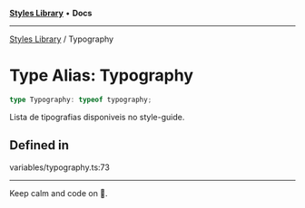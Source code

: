 
<Meta title="Libs/Styles/type-aliases/Typography" />



[**Styles Library**](/?path=/docs/libs-styles-overview--page) • **Docs**

***

[Styles Library](/?path=/docs/libs-styles-overview--page) / Typography

# Type Alias: Typography

```ts
type Typography: typeof typography;
```

Lista de tipografias disponiveis no style-guide.

## Defined in

variables/typography.ts:73


***

Keep calm and code on 🤘.